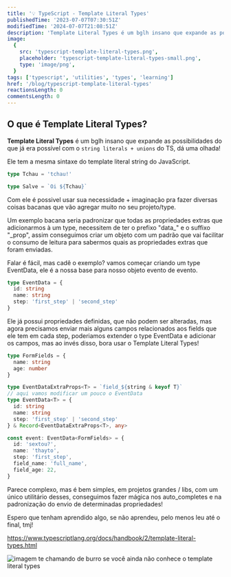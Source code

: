 ```yaml
---
title: '💡 TypeScript - Template Literal Types'
publishedTime: '2023-07-07T07:30:51Z'
modifiedTime: '2024-07-07T21:08:51Z'
description: 'Template Literal Types é um bglh insano que expande as possibilidades do que já era possível com o string literals + unions do TS, dá uma olhada! Ele tem a mesma sintaxe do template literal string do JavaScript.'
image:
  {
    src: 'typescript-template-literal-types.png',
    placeholder: 'typescript-template-literal-types-small.png',
    type: 'image/png',
  }
tags: ['typescript', 'utilities', 'types', 'learning']
href: '/blog/typescript-template-literal-types'
reactionsLength: 0
commentsLength: 0
---
```


## O que é Template Literal Types?

**Template Literal Types** é um bglh insano que expande as possibilidades do que já era possível com o `string literals + unions` do TS, dá uma olhada!

Ele tem a mesma sintaxe do template literal string do JavaScript.

```ts
type Tchau = 'tchau!'

type Salve = `Oi ${Tchau}`
```

Com ele é possivel usar sua necessidade + imaginação pra fazer diversas coisas bacanas que vão agregar muito no seu projeto/type.

Um exemplo bacana seria padronizar que todas as propriedades extras que adicionarmos à um type, necessitem de ter o prefixo "data\_" e o suffixo "\_prop", assim conseguimos criar um objeto com um padrão que vai facilitar o consumo de leitura para sabermos quais as propriedades extras que foram enviadas.

Falar é fácil, mas cadê o exemplo? vamos começar criando um type EventData, ele é a nossa base para nosso objeto evento de evento.

```ts
type EventData = {
  id: string
  name: string
  step: 'first_step' | 'second_step'
}
```

Ele já possui propriedades definidas, que não podem ser alteradas, mas agora precisamos enviar mais alguns campos relacionados aos fields que ele tem em cada step, poderiamos extender o type EventData e adicionar os campos, mas ao invés disso, bora usar o Template Literal Types!

```ts
type FormFields = {
  name: string
  age: number
}

type EventDataExtraProps<T> = `field_${string & keyof T}`
// aqui vamos modificar um pouco o EventData
type EventData<T> = {
  id: string
  name: string
  step: 'first_step' | 'second_step'
} & Record<EventDataExtraProps<T>, any>

const event: EventData<FormFields> = {
  id: 'sextou?',
  name: 'thayto',
  step: 'first_step',
  field_name: 'full_name',
  field_age: 22,
}
```

Parece complexo, mas é bem simples, em projetos grandes / libs, com um único utilitário desses, conseguimos fazer mágica nos auto_completes e na padronização do envio de determinadas propriedades!

Espero que tenham aprendido algo, se não aprendeu, pelo menos leu até o final, tmj!

https://www.typescriptlang.org/docs/handbook/2/template-literal-types.html

![imagem te chamando de burro se você ainda não conhece o template literal types](https://dev-to-uploads.s3.amazonaws.com/uploads/articles/12fb3fct25e3hcwbhr9d.png)
